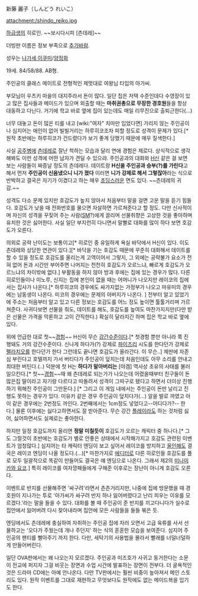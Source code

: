 新藤 麗子（しんどう れいこ）

attachment:/shindo_reiko.jpg

[[하급생]]의 히로인.
~~보시다시피 [츤데레]~~

더빙판 이름은 정보 부족으로 [[추가바람]].

성우는 [[나가세 이쿠미]]/[[양정화]]

19세. 84/58/88. AB형. 

주인공의 클래스 메이트로 전형적인 제멋대로 여왕님 타입의 아가씨.

부모님이 우츠키 마을의 대지주라서 돈이 많다. 일단 집은 저택 수준인데다 수영장이 있고 많은 집사들과 메이드가 있으며 외출할 때는 '''마취권총으로 무장한 경호원'''들을 항상 대동하고 다닌다. 거기에 학교 바로 옆에 집이 있는데도 매일 리무진으로 출퇴근한다(...)

너무 대놓고 돈이 많은 티를 내고 [wiki:"여자" 치마만 입었다면] 가리지 않는 주인공이나 심지어는 애인이 없어 빌빌거리는 하루히코조차 피할 정도로 성격이 문제가 있다.[* 원작 초반에는 하루히코가 건드렸다가 보기 좋게 당했기 때문에 매우 질색한다.]

사실 [[공주병]]에 [[츤데레]]로 잘난 척하는 모습과 달리 연애 경험은 제로다. 상식적으로 생각해봐도 이런 성격에 어떤 남자가 견딜 수 있으랴. 주인공과의 대화와 [[H]]신 같은 걸 보면 보는 사람들이 짜증날 정도의 츤데레다. 데이트랑 '''H신을 주인공과 승부(?)를 가린다'''고 해서 먼저 '''주인공이 신음냈으니 니가 졌다''' 이러면 '''니가 강제로 해서 그렇잖아'''라는 식으로 반박하고 결국은 자기가 이겼다고 하는 매우 [[초딩]]스러운 면도 있다. ~~츤데레의 귀감.~~

성격도 다소 문제 있지만 호감도가 높지 않아서 처음부터 말을 걸면 고운 말을 듣기 힘들다. 호감도가 낮을 때 전화번호를 물으면 자살하면 가르쳐준다고 할 정도. 다만 신사적이며 자신의 성격을 꾸짖어 주는 사람([[SM]]?)에게 끌리며 선물취향은 고상한 것을 좋아하며 유치한 것은 싫어한다. 사실 일단 부지런히 다니면서 말빨로 대화를 많이 하다 보면 호감도가 오른다.

의외로 공략 난이도는 보통이고[* 히로인 중 유일하게 욕실 바닥에서 H신이 있다. 이도 츤데레와 상당한 연관이 있다.][* 바닥을 기는 호감도 때문에 꾸준히 대화해서 데이트를 할 수 있을 정도로 호감도를 올리는게 고역이어서 그렇지, 그 외에는 공략불가 요소가 전혀 없어 돈과 시간만 부어주면 나머지는 천천히 호감도가 오르느냐, 빠르게 호감도가 오르느냐의 차이밖에 없다.] 부활동을 하지 않아 방과 후에는 집에 있는 경우가 많다. 다른 히로인들이나 미노루, 신지는 집에 본인이 없을 때는 어머니가 나오지만 레이코의 집에서는 집사가 나온다.[* 하루히코의 경우에도 싸가지없는 가정부가 나오고 마유미의 경우에는 남동생이 나온다. 미코의 경우에는 문제의 아버지가 나온다. ] 전부터 알고 있었기에 주소는 처음부터 알고 있고 다른 정보는 호감도를 어느 정도 높이면 툴툴거리며 가르쳐준다. 사귀다보면 선물을 줘도, 데이트를 해도, 호감도를 높여도 마찬가지지만(다만 받은 선물은 가격을 막론하고 고이 간직한다.) 확실히 달라지긴 하며 집은 학교 바로 옆에 있다. 

위에 언급한 대로 첫~~[[경험]]~~ H신이 무슨 [[강간]]수준이다.[* 첫경험 뿐만 아니라 쭉 진행돼도 거의 강간수준이다. 신나게 하다가(?) 강제로 [[파이즈리]] 시도를 한다던가 강제로 [[펠라치오]]를 한다던가 한다 그런데도 끝나면 호감도가 올라간다. 이 무슨..] 제딴에 자존심 부린다고 호텔까지 가서 버티다가 주인공이 덮치는데 처음인데도 아무 소리를 안내고 최대한 버틴다.(..) 덕분에 첫 H는 '''하다가 말아버리는''' [야겜] 역사상 초유의 사태를 불러일으킨다.[* 첫~~[[경험]]~~때 왜 츤데레로 되는가가 나오는데 어렸을때부터 친구들이 돈많은집 딸이라고 자기랑 다르다고 따돌려서 성격이 그따구로 됐다고 하면서 더이상 진행하기 뭐해진 주인공이 그만둔다.] [* 그리고 이 게임 내에서는 주인공이 돈만 날리고 진행도 못하는 경우가 있다. 미유키 같은 경우 주인공이 덮치다가(...) 알을 발로 까였고 아이 같은 경우에는 2번정도 까인다. 2번째에서는 1cm정도 넣었다고--어디다가?-- 한다.] 물론 이후에는 싫다고하면서도 잘 받아준다. 무슨 강간 [[플레이]]라도 하는 것처럼 싫어, 싫어하면서도 실제로는 좋아한다.

하지만 일정 호감도까지 올리면 '''정말 미칠듯이''' 호감도가 오르는 캐릭터 중 하나다.[* 그도 그럴것이 초반에는 호감도가 별로 안좋은 상태에서 시작해가지고 호감도 관련된 이벤트가 엄청많다.] 심지어는 타 캐릭터 엔딩이 보고 싶어서 레이코를 방치하고 [[올인]]해도 결국은 레이코 엔딩이 나올 정도다.(...)[* 마찬가지로 [[에디터]]로 다른 히로인들 호감도를 풀로 모두 일괄적으로 똑같이 만들어도 결국은 얘 엔딩으로 나온다. 그래서 제2의 [[미나미카와 요코]].] 특히 레이코를 여자깡패들에게 구해준 이후로는 장난이 아니게 호감도 오른다.

이벤트로 반지를 선물해주면 '싸구려'라면서 츤츤거리지만, 나중에 집에 방문했을 때 경호원이 지나가는 투로 '아가씨가 싸구려 반지 하나 잃어버렸다고 난리 피우는 이유를 모르겠다.'라는 말을 들을 수 있다. 대화를 볼 때 주인공이 준 반지를 끼고다니다가 실수로 집안에서 잃어버려 다시 찾아내라며 집안에 모든 사람들을 들들 볶은 듯.

엔딩에서도 츤데레에 충실하여 자취하는 주인공 집에 자러 오면서 고급 육류를 사서 선물하고는 '오다가 주웠는데 개나 주던지' 하는 식의 훈훈한 모습을 보여준다. 심지어 주인공의 팬티를 빨아주기 까지 한다. 다만, 세탁기의 사용법을 몰라서 빨래를 너덜너덜하게 만들어버린다.

일단 OVA판에서는 왜 나오는지 모르겠다. 주인공과 미즈호가 사귀고 동거한다는 소문이 전교에 퍼지자 그걸 비웃는 장면과 수업 시간에 발표하는 장면이 전부다. 더 굴욕적인 것은 드라마 CD에는 아예 안나온다. 다만 TV판에서는 훨씬 비중이 높아져서 메인 스토리도 있다. 원작 이벤트를 그대로 재현하고 무엇보다도 원작에도 없는 메이드복을 입기도 한다. 
